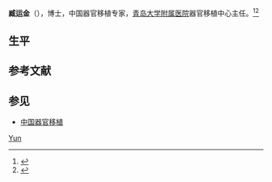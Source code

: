 {{Notability Unreferenced|time=2021-03-05T05:00:38+00:00}}
{{Infobox person
| name = 臧运金
| honorific_suffix = 
| image = 
| alt = 
| nationality =
| citizenship = 
| birth_name = 
| birth_date = 1964年
| birth_place = {{CHN}}
| death_date = {{death date and age|2021|2|26|1964||}}
| death_place = {{CHN}}
| death_cause = 
| occupation = 医生
| known_for = 
| years_active =
| education = 
| relations = 
| profession = 
| module = 
| spouse = 
| signature = 
| party = {{CPC}}
}}

'''臧运金'''（{{bd|1964年||2021年|2月26日|catIdx=Zang}}），博士，中国器官移植专家，[[青岛大学附属医院|青岛大学附属医院]]器官移植中心主任。<ref>{{cite web |title=臧运金 - 青岛大学附属医院 |url=http://www.qduh.cn/kszjjs/yizhizhongxin/204-yizhizhongxin/3518-2016-03-30-08-48-18 |website=www.qduh.cn |accessdate=2021-03-02 |language=zh-cn}}</ref><ref>{{cite news |author1=青大附院 |title=著名器官移植专家臧运金辞世，完成肝脏移植手术超2600例_中国政库_澎湃新闻-The Paper |url=https://www.thepaper.cn/newsDetail_forward_11476366 |accessdate=2021-03-02 |work=澎湃新闻 |archive-date=2021-04-20 |archive-url=https://web.archive.org/web/20210420105955/https://www.thepaper.cn/newsDetail_forward_11476366 |dead-url=no }}</ref>

== 生平 ==

== 参考文献 ==
{{Reflist|30em}}

== 参见 ==
* [[中国器官移植|中国器官移植]]

[[Category:臧姓|Yun]]
